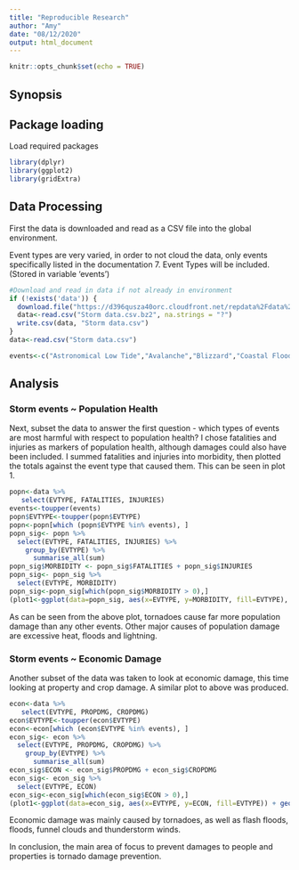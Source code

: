 ---
title: "Reproducible Research"
author: "Amy"
date: "08/12/2020"
output: html_document
---

```{r setup, include=FALSE}
knitr::opts_chunk$set(echo = TRUE)
```

## Synopsis

## Package loading
Load required packages
```{r}
library(dplyr)
library(ggplot2)
library(gridExtra)
```

## Data Processing
First the data is downloaded and read as a CSV file into the global environment.

Event types are very varied, in order to not cloud the data, only events specifically listed in the documentation 7. Event Types will be included. (Stored in variable 'events')

```{r, cache =TRUE}
#Download and read in data if not already in environment
if (!exists('data')) {
  download.file("https://d396qusza40orc.cloudfront.net/repdata%2Fdata%2FStormData.csv.bz2", "Storm data.csv.bz2")
  data<-read.csv("Storm data.csv.bz2", na.strings = "?")
  write.csv(data, "Storm data.csv")
}
data<-read.csv("Storm data.csv")

events<-c("Astronomical Low Tide","Avalanche","Blizzard","Coastal Flood","Cold/Wind Chill","Debris Flow","Dense Fog", "Dense Smoke", "Drought", "Dust Devil", "Dust Storm", "Excessive Heat", "Extreme Cold/Wind Chill", "Flash Flood", "Flood", "Frost/Freeze", "Funnel Cloud", "Freezing Fog", "Hail", "Heat", "Heavy Rain", "Heavy Snow", "High Surf","High Wind", "Hurricane (Typhoon)", "Ice Storm", "Lake-Effect Snow","Lakeshore Flood", "Lightning","Marine Hail","Marine High Wind","Marine Strong Wind","Marine Thunderstorm Wind", "Rip Current", "Seiche","Sleet", "Storm Surge/Tide", "Strong Wind", "Thunderstorm Wind","Tornado", "Tropical Depression", "Tropical Storm", "Tsunami", "Volcanic Ash", "Waterspout", "Wildfire", "Winter Storm", "Winter Weather")
```

## Analysis
### Storm events ~ Population Health
Next, subset the data to answer the first question - which types of events are most harmful with respect to population health? I chose fatalities and injuries as markers of population health, although damages could also have been included. I summed fatalities and injuries into morbidity, then plotted the totals against the event type that caused them. This can be seen in plot 1.

```{r}
popn<-data %>%
   select(EVTYPE, FATALITIES, INJURIES)
events<-toupper(events)
popn$EVTYPE<-toupper(popn$EVTYPE)
popn<-popn[which (popn$EVTYPE %in% events), ]
popn_sig<- popn %>%
  select(EVTYPE, FATALITIES, INJURIES) %>%
    group_by(EVTYPE) %>%
      summarise_all(sum)
popn_sig$MORBIDITY <- popn_sig$FATALITIES + popn_sig$INJURIES
popn_sig<- popn_sig %>%
  select(EVTYPE, MORBIDITY)
popn_sig<-popn_sig[which(popn_sig$MORBIDITY > 0),]
(plot1<-ggplot(data=popn_sig, aes(x=EVTYPE, y=MORBIDITY, fill=EVTYPE), color=popn_sig$EVTYPE) + geom_bar(stat="identity") + scale_y_continuous(trans='log10') + xlab("Event") + ylab("Total of fatalities and injuries") + theme(axis.text.x = element_text(size = 6, angle = 90, vjust = 0.5, hjust=1), legend.position="none"))
```
As can be seen from the above plot, tornadoes cause far more population damage than any other events. Other major causes of population damage are excessive heat, floods and lightning.

### Storm events ~ Economic Damage
Another subset of the data was taken to look at economic damage, this time looking at property and crop damage. A similar plot to above was produced.

```{r}
econ<-data %>%
   select(EVTYPE, PROPDMG, CROPDMG)
econ$EVTYPE<-toupper(econ$EVTYPE)
econ<-econ[which (econ$EVTYPE %in% events), ]
econ_sig<- econ %>%
  select(EVTYPE, PROPDMG, CROPDMG) %>%
    group_by(EVTYPE) %>%
      summarise_all(sum)
econ_sig$ECON <- econ_sig$PROPDMG + econ_sig$CROPDMG
econ_sig<- econ_sig %>%
  select(EVTYPE, ECON)
econ_sig<-econ_sig[which(econ_sig$ECON > 0),]
(plot1<-ggplot(data=econ_sig, aes(x=EVTYPE, y=ECON, fill=EVTYPE)) + geom_bar(stat="identity") + scale_y_continuous(trans='log10') + xlab("Event") + ylab("Total of property and \ncrop damages") + theme(axis.text.x = element_text(size = 6, angle = 90, vjust = 0.5, hjust=1), legend.position="none"))
```
Economic damage was mainly caused by tornadoes, as well as flash floods, floods, funnel clouds and thunderstorm winds. 

In conclusion, the main area of focus to prevent damages to people and properties is tornado damage prevention.
